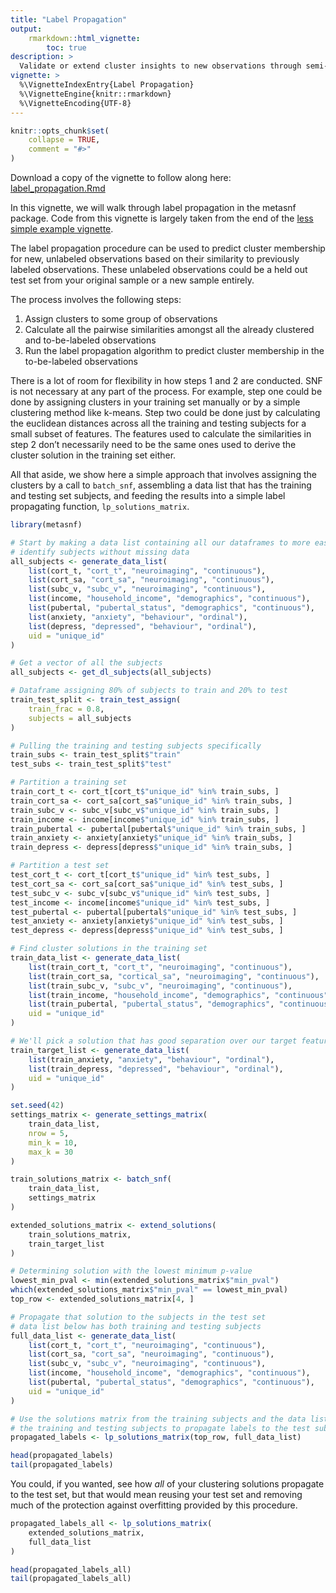 ```yaml
---
title: "Label Propagation"
output:
    rmarkdown::html_vignette:
        toc: true
description: >
  Validate or extend cluster insights to new observations through semi-supervised label propagation.
vignette: >
  %\VignetteIndexEntry{Label Propagation}
  %\VignetteEngine{knitr::rmarkdown}
  %\VignetteEncoding{UTF-8}
---
```


<style>
div.aside { background-color:#fff2e6; }
</style>

```r
knitr::opts_chunk$set(
    collapse = TRUE,
    comment = "#>"
)
```

Download a copy of the vignette to follow along here: [label_propagation.Rmd](https://raw.githubusercontent.com/BRANCHlab/metasnf/main/vignettes/label_propagation.Rmd)

In this vignette, we will walk through label propagation in the metasnf package.
Code from this vignette is largely taken from the end of the [less simple example vignette](https://branchlab.github.io/metasnf/articles/a_complete_example.html).

The label propagation procedure can be used to predict cluster membership for new, unlabeled observations based on their similarity to previously labeled observations.
These unlabeled observations could be a held out test set from your original sample or a new sample entirely.

The process involves the following steps:

1. Assign clusters to some group of observations
2. Calculate all the pairwise similarities amongst all the already clustered and to-be-labeled observations
3. Run the label propagation algorithm to predict cluster membership in the to-be-labeled observations

There is a lot of room for flexibility in how steps 1 and 2 are conducted.
SNF is not necessary at any part of the process.
For example, step one could be done by assigning clusters in your training set manually or by a simple clustering method like k-means.
Step two could be done just by calculating the euclidean distances across all the training and testing subjects for a small subset of features.
The features used to calculate the similarities in step 2 don't necessarily need to be the same ones used to derive the cluster solution in the training set either.

All that aside, we show here a simple approach that involves assigning the clusters by a call to `batch_snf`, assembling a data list that has the training and testing set subjects, and feeding the results into a simple label propagating function, `lp_solutions_matrix`.

```r
library(metasnf)

# Start by making a data list containing all our dataframes to more easily
# identify subjects without missing data
all_subjects <- generate_data_list(
    list(cort_t, "cort_t", "neuroimaging", "continuous"),
    list(cort_sa, "cort_sa", "neuroimaging", "continuous"),
    list(subc_v, "subc_v", "neuroimaging", "continuous"),
    list(income, "household_income", "demographics", "continuous"),
    list(pubertal, "pubertal_status", "demographics", "continuous"),
    list(anxiety, "anxiety", "behaviour", "ordinal"),
    list(depress, "depressed", "behaviour", "ordinal"),
    uid = "unique_id"
)

# Get a vector of all the subjects
all_subjects <- get_dl_subjects(all_subjects)

# Dataframe assigning 80% of subjects to train and 20% to test
train_test_split <- train_test_assign(
    train_frac = 0.8,
    subjects = all_subjects
)

# Pulling the training and testing subjects specifically
train_subs <- train_test_split$"train"
test_subs <- train_test_split$"test"

# Partition a training set
train_cort_t <- cort_t[cort_t$"unique_id" %in% train_subs, ]
train_cort_sa <- cort_sa[cort_sa$"unique_id" %in% train_subs, ]
train_subc_v <- subc_v[subc_v$"unique_id" %in% train_subs, ]
train_income <- income[income$"unique_id" %in% train_subs, ]
train_pubertal <- pubertal[pubertal$"unique_id" %in% train_subs, ]
train_anxiety <- anxiety[anxiety$"unique_id" %in% train_subs, ]
train_depress <- depress[depress$"unique_id" %in% train_subs, ]

# Partition a test set
test_cort_t <- cort_t[cort_t$"unique_id" %in% test_subs, ]
test_cort_sa <- cort_sa[cort_sa$"unique_id" %in% test_subs, ]
test_subc_v <- subc_v[subc_v$"unique_id" %in% test_subs, ]
test_income <- income[income$"unique_id" %in% test_subs, ]
test_pubertal <- pubertal[pubertal$"unique_id" %in% test_subs, ]
test_anxiety <- anxiety[anxiety$"unique_id" %in% test_subs, ]
test_depress <- depress[depress$"unique_id" %in% test_subs, ]

# Find cluster solutions in the training set
train_data_list <- generate_data_list(
    list(train_cort_t, "cort_t", "neuroimaging", "continuous"),
    list(train_cort_sa, "cortical_sa", "neuroimaging", "continuous"),
    list(train_subc_v, "subc_v", "neuroimaging", "continuous"),
    list(train_income, "household_income", "demographics", "continuous"),
    list(train_pubertal, "pubertal_status", "demographics", "continuous"),
    uid = "unique_id"
)

# We'll pick a solution that has good separation over our target features
train_target_list <- generate_data_list(
    list(train_anxiety, "anxiety", "behaviour", "ordinal"),
    list(train_depress, "depressed", "behaviour", "ordinal"),
    uid = "unique_id"
)

set.seed(42)
settings_matrix <- generate_settings_matrix(
    train_data_list,
    nrow = 5,
    min_k = 10,
    max_k = 30
)

train_solutions_matrix <- batch_snf(
    train_data_list,
    settings_matrix
)

extended_solutions_matrix <- extend_solutions(
    train_solutions_matrix,
    train_target_list
)

# Determining solution with the lowest minimum p-value
lowest_min_pval <- min(extended_solutions_matrix$"min_pval")
which(extended_solutions_matrix$"min_pval" == lowest_min_pval)
top_row <- extended_solutions_matrix[4, ]

# Propagate that solution to the subjects in the test set
# data list below has both training and testing subjects
full_data_list <- generate_data_list(
    list(cort_t, "cort_t", "neuroimaging", "continuous"),
    list(cort_sa, "cort_sa", "neuroimaging", "continuous"),
    list(subc_v, "subc_v", "neuroimaging", "continuous"),
    list(income, "household_income", "demographics", "continuous"),
    list(pubertal, "pubertal_status", "demographics", "continuous"),
    uid = "unique_id"
)

# Use the solutions matrix from the training subjects and the data list from
# the training and testing subjects to propagate labels to the test subjects
propagated_labels <- lp_solutions_matrix(top_row, full_data_list)

head(propagated_labels)
tail(propagated_labels)
```

You could, if you wanted, see how *all* of your clustering solutions propagate to the test set, but that would mean reusing your test set and removing much of the protection against overfitting provided by this procedure.

```r
propagated_labels_all <- lp_solutions_matrix(
    extended_solutions_matrix,
    full_data_list
)

head(propagated_labels_all)
tail(propagated_labels_all)
```
